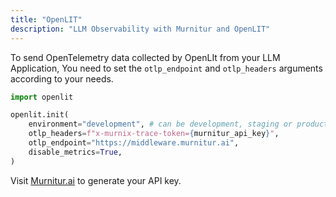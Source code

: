 ```yaml
---
title: "OpenLIT"
description: "LLM Observability with Murnitur and OpenLIT"
---
```


To send OpenTelemetry data collected by OpenLIt from your LLM Application, You need to set the `otlp_endpoint` and `otlp_headers` arguments according to your needs.

```python
import openlit

openlit.init(
    environment="development", # can be development, staging or production
    otlp_headers=f"x-murnix-trace-token={murnitur_api_key}",
    otlp_endpoint="https://middleware.murnitur.ai",
    disable_metrics=True,
)

```

Visit [Murnitur.ai](https://murnitur.ai) to generate your API key.
